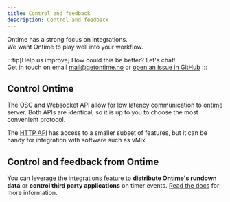 ```yaml
---
title: Control and feedback
description: Control and feedback
---
```


Ontime has a strong focus on integrations.\
We want Ontime to play well into your workflow.

:::tip[Help us improve]
How could this be better? Let's chat!\
Get in touch on email [mail@getontime.no](mailto:mail@getontime.no) or [open an issue in GitHub](https://github.com/cpvalente/ontime/issues)
:::


## Control Ontime

The OSC and Websocket API allow for low latency communication to ontime server. Both APIs are identical, so it is up to you to choose the most convenient protocol.

The [HTTP API](add-link) has access to a smaller subset of features, but it can be handy for integration with software such as vMix.

## Control and feedback from Ontime

You can leverage the integrations feature to **distribute Ontime's rundown data** or **control third party applications** on timer events.
[Read the docs](add-link) for more information.
